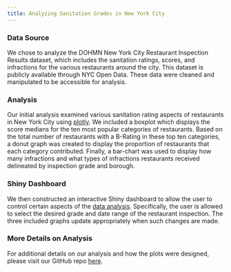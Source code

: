 ```yaml
---
title: Analyzing Sanitation Grades in New York City
---
```


### Data Source
We chose to analyze the DOHMN New York City Restaurant Inspection Results dataset, which includes the sanitation ratings, scores, and infractions for the various restaurants around the city. This dataset is publicly available through NYC Open Data. These data were cleaned and manipulated to be accessible for analysis.

### Analysis
Our initial analysis examined various sanitation rating aspects of restaurants in New York City using [plotly](p8105_hw6_problem1.html). We included a boxplot which displays the score medians for the ten most popular categories of restaurants. Based on the total number of restaurants with a B-Rating in these top ten categories, a donut graph was created to display the proportion of restaurants that each category contributed. Finally, a bar-chart was used to display how many infractions and what types of infractions restaurants received delineated by inspection grade and borough.

### Shiny Dashboard
We then constructed an interactive Shiny dashboard to allow the user to control certain aspects of the [data analysis](https://kblitsman.shinyapps.io/p8105_hw6_problem2/). Specifically, the user is allowed to select the desired grade and date range of the restaurant inspection. The three included graphs update appropriately when such changes are made. 


### More Details on Analysis  
For additional details on our analysis and how the plots were designed, please visit our GitHub repo [here](https://github.com/kblitsman/p8105_hw6_kb2908).